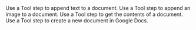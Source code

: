 <Columns cols={2}>
    <Card href="/tool/tool-steps/google-docs/append-text" title="Append Text">
        Use a Tool step to append text to a document.
    </Card>
    <Card href="/tool/tool-steps/google-docs/append-image-to-document" title="Append Image to Document">
        Use a Tool step to append an image to a document.
    </Card>
    <Card href="/tool/tool-steps/google-docs/get-document" title="Get Document">
        Use a Tool step to get the contents of a document.
    </Card>
    <Card href="/tool/tool-steps/google-docs/create-a-new-document" title="Create a New Document">
        Use a Tool step to create a new document in Google Docs.
    </Card>
</Columns>
